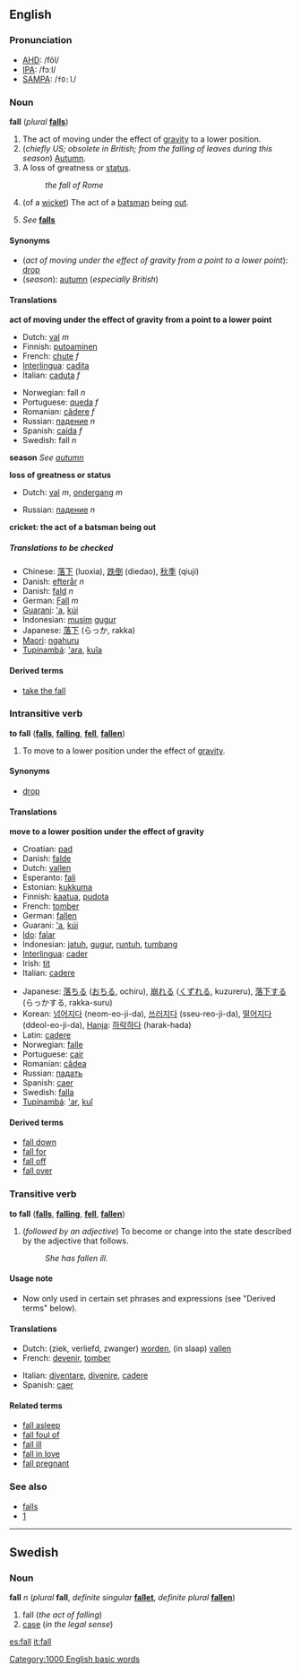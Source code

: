 {{See|Fall}}
==English==
=== Pronunciation ===
*[[AHD]]: /fôl/
*[[IPA]]: /fɔːl/
*[[SAMPA]]: /<tt>fO:l</tt>/

<!-- 
===Etymology===
particularly twisted and interesting.  I'm just documenting the link I found to http://hea-www.harvard.edu/ECT/Words/#fall
-->

===Noun===
'''fall''' (''plural'' '''[[falls]]''')

#The act of moving under the effect of [[gravity]] to a lower position.
#(''chiefly US; obsolete in British; from the falling of leaves during this season'') [[Autumn]].<!--Note: Fall is not a proper noun.  It belongs here, as a common noun. -->
#A loss of greatness or [[status]].
#:''the fall of Rome''
#{{cricket}} (of a [[wicket]]) The act of a [[batsman]] being [[out]].
#''See'' '''[[falls]]'''<!--a waterfall-->

====Synonyms====
*(''act of moving under the effect of gravity from a point to a lower point''): [[drop]]
*(''season''): [[autumn]] (''especially British'')

====Translations====

'''act of moving under the effect of gravity from a point to a lower point'''
{{top}}
*Dutch: [[val]] ''m''
*Finnish: [[putoaminen]]
*French: [[chute#French|chute]] ''f''
*[[Interlingua]]: [[cadita]]
*Italian: [[caduta]] ''f''
{{mid}}
*Norwegian: fall ''n''
*Portuguese: [[queda]] ''f''
*Romanian: [[cădere]] ''f''
*Russian: [[падение]] ''n'' 
*Spanish: [[caída]] ''f''
*Swedish: fall ''n''
{{bottom}}

'''season'''
''See [[autumn]]''

'''loss of greatness or status'''
{{top}}
*Dutch: [[val]] ''m'', [[ondergang]] ''m''
{{mid}}
*Russian: [[падение]] ''n'' 
{{bottom}}

'''cricket: the act of a batsman being out'''
{{top}}
{{mid}}
{{bottom}}

=====Translations to be checked=====
<!--Remove this section once all of the translations below have been moved into the tables above.-->
{{checktrans}}

*Chinese: [[落下]] (luoxia), [[跌倒]] (diedao), [[秋季]] (qiuji)
*Danish: [[efterår]] ''n''
*Danish: [[fald]] ''n''
*German: [[Fall]] ''m''
*[[Guarani]]: [['a]], [[kúi]]
*Indonesian: [[musim]] [[gugur]]
*Japanese: [[落下]] (らっか, rakka)
*[[Maori]]: [[ngahuru]]
*[[Tupinambá]]: [['ara]], [[kuîa]]

====Derived terms====
*[[take the fall]]

===Intransitive verb===
'''to fall''' ('''[[falls]]''', '''[[falling]]''', '''[[fell]]''', '''[[fallen]]''')

#To move to a lower position under the effect of [[gravity]].

==== Synonyms ====
*[[drop]]

====Translations====

'''move to a lower position under the effect of gravity'''
{{top}}
*Croatian: [[pad]]
*Danish: [[falde]]
*Dutch: [[vallen]]
*Esperanto: [[fali]]
*Estonian: [[kukkuma]]
*Finnish: [[kaatua]], [[pudota]]
*French: [[tomber]]
*German: [[fallen]]
*Guarani: [['a]], [[kúi]]
*[[Ido]]: [[falar]]
*Indonesian: [[jatuh]], [[gugur]], [[runtuh]], [[tumbang]]
*[[Interlingua]]: [[cader]]
*Irish: [[tit#Irish|tit]]
*Italian: [[cadere]]
{{mid}}
*Japanese: [[落ちる]] ([[おちる]], ochiru), [[崩れる]] ([[くずれる]], kuzureru), [[落下]]する (らっかする, rakka-suru)
*Korean: [[넘어지다]] (neom-eo-ji-da), [[쓰러지다]] (sseu-reo-ji-da), [[떨어지다]] (ddeol-eo-ji-da), [[Hanja]]: [[하락하다]] (harak-hada)
*Latin: [[cadere]]
*Norwegian: [[falle]]
*Portuguese: [[cair]]
*Romanian: [[cădea]]
*Russian: [[падать]]
*Spanish: [[caer]]
*Swedish: [[falla]]
*[[Tupinambá]]: [['ar]], [[kuî]]
{{bottom}}

====Derived terms====
*[[fall down]]
*[[fall for]]
*[[fall off]]
*[[fall over]]

===Transitive verb===
'''to fall''' ('''[[falls]]''', '''[[falling]]''', '''[[fell]]''', '''[[fallen]]''')

#(''followed by an adjective'') To become or change into the state described by the adjective that follows.
#:''She has fallen ill.''

====Usage note====
*Now only used in certain set phrases and expressions (see "Derived terms" below).

====Translations====
{{top}}
*Dutch: (ziek, verliefd, zwanger) [[worden]], (in slaap) [[vallen]]
*French: [[devenir]], [[tomber]]
{{mid}}
*Italian: [[diventare]], [[divenire]], [[cadere]]
*Spanish: [[caer]]
{{bottom}}

====Related terms====
*[[fall asleep]]
*[[fall foul of]]
*[[fall ill]]
*[[fall in love]]
*[[fall pregnant]]

===See also===
*[[falls]]<!--waterfall-->
*[http://hea-www.harvard.edu/ECT/Words/#fall]

----
==Swedish==
===Noun===
'''fall''' ''n'' (''plural'' '''fall''', ''definite singular'' '''[[fallet]]''', ''definite plural'' '''[[fallen#Swedish|fallen]]''')

#fall (''the act of falling'')<!-- (From the verb ([[att]]) [[falla]], (to) fall.)-->
#[[case]] (''in the legal sense'')<!--, something the [[police]], a [[court]] or a [[detective]] might be working on.-->
<!-- does "fall" have a meaning of it own in this case?  # In the word [[vattenfall]], which means [[waterfall]]. -->

[[Category:1000 English basic words]]

[[es:fall]]
[[it:fall]]